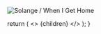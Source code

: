 <Column colMd={3} colLg={3} noGutterMdLeft>
<ArticleCard
  title="Solange / When I Get Home"
  href="http://planetky.com/solange4.htm"
  actionIcon="arrowRight"
>

![Solange / When I Get Home](../../images/cd/solange4L.jpg)

</ArticleCard>
</Column>

  return (
    <>
      {children}
    </>
  );
}